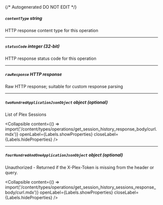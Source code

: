 {/* Autogenerated DO NOT EDIT  */}

##### `contentType` _string_
HTTP response content type for this operation

---
##### `statusCode` _integer (32-bit)_
HTTP response status code for this operation

---
##### `rawResponse` _HTTP response_
Raw HTTP response; suitable for custom response parsing

---
##### `twoHundredApplicationJsonObject` _object (optional)_
List of Plex Sessions

<Collapsible content={() => import('/content/types/operations/get_session_history_response_body/curl.mdx')} openLabel={Labels.showProperties} closeLabel={Labels.hideProperties} />


---
##### `fourHundredAndOneApplicationJsonObject` _object (optional)_
Unauthorized \- Returned if the X\-Plex\-Token is missing from the header or query.

<Collapsible content={() => import('/content/types/operations/get_session_history_sessions_response_body/curl.mdx')} openLabel={Labels.showProperties} closeLabel={Labels.hideProperties} />



